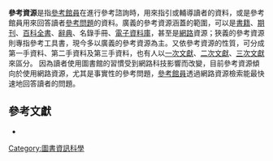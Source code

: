 '''參考資源'''是指[[參考館員|參考館員]]在進行參考諮詢時，用來指引或輔導讀者的資料，或是參考館員用來回答讀者[[參考問題|參考問題]]的資料。廣義的參考資源涵蓋的範圍，可以是[[書籍|書籍]]、[[期刊|期刊]]、[[百科全書|百科全書]]、[[辭典|辭典]]、名錄手冊、[[電子資料庫|電子資料庫]]，甚至是[[網路|網路]]資源；狹義的參考資源則專指參考工具書，現今多以廣義的參考資源為主。又依參考資源的性質，可分成第一手資料、第二手資料及第三手資料，也有人以[[一次文獻|一次文獻]]、[[二次文獻|二次文獻]]、[[三次文獻|三次文獻]]來區分。
因為讀者使用圖書館的習慣受到網路科技影響而改變，目前參考資源傾向於使用網路資源，尤其是事實性的參考問題，[[參考館員|參考館員]]透過網路資源檢索能最快速地回答讀者的問題。

== 參考文獻 ==
*{{Cite book zh | author = 胡述兆 | title = 《圖書館學與資訊科學大辭典》 | format = M | location = 台北 | publisher = 漢美圖書 | date = 1995年 | pages = | isbn= 978-9-579-00577-7}}
{{Library science-stub}}
[[Category:圖書資訊科學|Category:圖書資訊科學]]